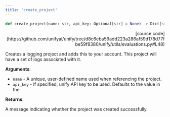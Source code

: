 ```yaml
---
title: 'create_project'
---
```


```python
def create_project(name: str, api_key: Optional[str] = None) -> Dict[str, str]:
```

<p align="right">[source code](https://github.com/unifyai/unify/tree/d8c6eba59add223a286af59d178d77fbe59f8380/unify/utils/evaluations.py#L48)</p>

Creates a logging project and adds this to your account. This project will have
a set of logs associated with it.

**Arguments**:

- `name` - A unique, user-defined name used when referencing the project.
- `api_key` - If specified, unify API key to be used. Defaults to the value in the



**Returns**:

A message indicating whether the project was created successfully.